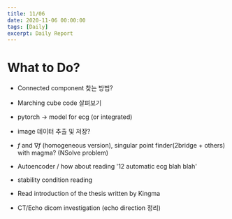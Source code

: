 ```yaml
---
title: 11/06
date: 2020-11-06 00:00:00
tags: [Daily]
excerpt: Daily Report
---
```


# What to Do?

* Connected component 찾는 방법?

* Marching cube code 살펴보기

* pytorch -> model for ecg (or integrated)

* image 데이터 추출 및 저장?

* $f$ and $\nabla f$ (homogeneous version), singular point finder(2bridge + others) with magma? (NSolve problem)

* Autoencoder / how about reading '12 automatic ecg blah blah'

* stability condition reading

* Read introduction of the thesis written by Kingma

* CT/Echo dicom investigation (echo direction 정리)
